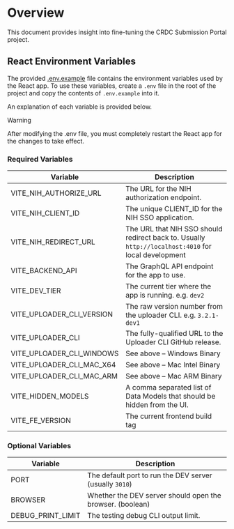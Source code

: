 # Overview

This document provides insight into fine-tuning the CRDC Submission Portal project.

## React Environment Variables

The provided [.env.example](./.env.example) file contains the environment variables used by the React app. To use these variables, create a `.env` file in the root of the project and copy the contents of `.env.example` into it.

An explanation of each variable is provided below.

> [!Warning]
> After modifying the .env file, you must completely restart the React app for the changes to take effect.

### Required Variables

| Variable | Description |
| --- | --- |
| VITE_NIH_AUTHORIZE_URL | The URL for the NIH authorization endpoint. |
| VITE_NIH_CLIENT_ID | The unique CLIENT_ID for the NIH SSO application. |
| VITE_NIH_REDIRECT_URL | The URL that NIH SSO should redirect back to. Usually `http://localhost:4010` for local development |
| VITE_BACKEND_API | The GraphQL API endpoint for the app to use. |
| VITE_DEV_TIER | The current tier where the app is running. e.g. `dev2` |
| VITE_UPLOADER_CLI_VERSION | The raw version number from the uploader CLI. e.g. `3.2.1-dev1` |
| VITE_UPLOADER_CLI | The fully-qualified URL to the Uploader CLI GitHub release. |
| VITE_UPLOADER_CLI_WINDOWS | See above – Windows Binary |
| VITE_UPLOADER_CLI_MAC_X64 | See above – Mac Intel Binary |
| VITE_UPLOADER_CLI_MAC_ARM | See above – Mac ARM Binary |
| VITE_HIDDEN_MODELS | A comma separated list of Data Models that should be hidden from the UI. |
| VITE_FE_VERSION | The current frontend build tag |

### Optional Variables

| Variable | Description |
| --- | --- |
| PORT | The default port to run the DEV server (usually `3010`) |
| BROWSER | Whether the DEV server should open the browser. (boolean) |
| DEBUG_PRINT_LIMIT | The testing debug CLI output limit. |
